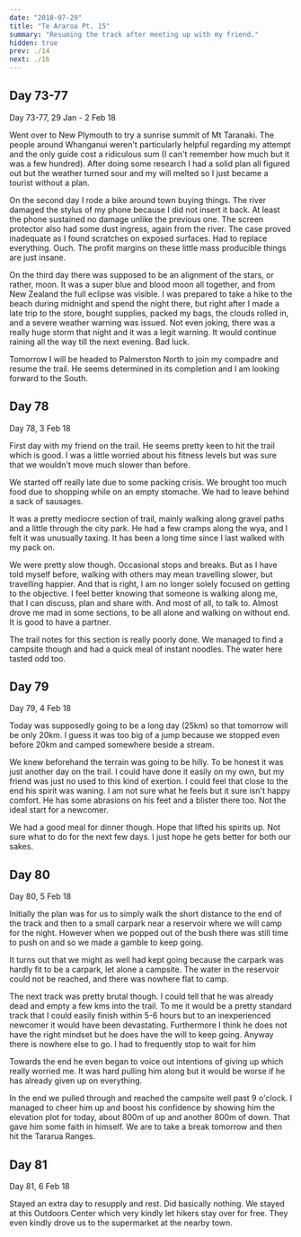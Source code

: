 ```yaml
---
date: "2018-07-29"
title: "Te Araroa Pt. 15"
summary: "Resuming the track after meeting up with my friend."
hidden: true
prev: ./14
next: ./16
---
```


## Day 73-77

<Gallery  dir="/img/outdoors/araroa/3101/"/>

Day 73-77, 29 Jan - 2 Feb 18

Went over to New Plymouth to try a sunrise summit of Mt Taranaki.
The people around Whanganui weren't particularly helpful regarding my attempt and the only guide cost a ridiculous sum (I can't remember how much but it was a few hundred).
After doing some research I had a solid plan all figured out but the weather turned sour and my will melted so I just became a tourist without a plan.

On the second day I rode a bike around town buying things.
The river damaged the stylus of my phone because I did not insert it back.
At least the phone sustained no damage unlike the previous one.
The screen protector also had some dust ingress, again from the river.
The case proved inadequate as I found scratches on exposed surfaces.
Had to replace everything. Ouch.
The profit margins on these little mass producible things are just insane.

On the third day there was supposed to be an alignment of the stars, or rather, moon.
It was a super blue and blood moon all together, and from New Zealand the full eclipse was visible.
I was prepared to take a hike to the beach during midnight and spend the night there, but right after I made a late trip to the store, bought supplies, packed my bags, the clouds rolled in, and a severe weather warning was issued.
Not even joking, there was a really huge storm that night and it was a legit warning.
It would continue raining all the way till the next evening.
Bad luck.

Tomorrow I will be headed to Palmerston North to join my compadre and resume the trail.
He seems determined in its completion and I am looking forward to the South.

## Day 78

<Gallery  dir="/img/outdoors/araroa/0302/"/>

Day 78, 3 Feb 18

First day with my friend on the trail.
He seems pretty keen to hit the trail which is good.
I was a little worried about his fitness levels but was sure that we wouldn't move much slower than before.

We started off really late due to some packing crisis.
We brought too much food due to shopping while on an empty stomache.
We had to leave behind a sack of sausages.

It was a pretty mediocre section of trail, mainly walking along gravel paths and a little through the city park.
He had a few cramps along the wya, and I felt it was unusually taxing.
It has been a long time since I last walked with my pack on.

We were pretty slow though.
Occasional stops and breaks.
But as I have told myself before, walking with others may mean travelling slower, but travelling happier.
And that is right, I am no longer solely focused on getting to the objective.
I feel better knowing that someone is walking along me, that I can discuss, plan and share with.
And most of all, to talk to.
Almost drove me mad in some sections, to be all alone and walking on without end.
It is good to have a partner.

The trail notes for this section is really poorly done.
We managed to find a campsite though and had a quick meal of instant noodles.
The water here tasted odd too.

## Day 79

<Gallery  dir="/img/outdoors/araroa/0402/"/>

Day 79, 4 Feb 18

Today was supposedly going to be a long day (25km) so that tomorrow will be only 20km.
I guess it was too big of a jump because we stopped even before 20km and camped somewhere beside a stream.

We knew beforehand the terrain was going to be hilly.
To be honest it was just another day on the trail.
I could have done it easily on my own, but my friend was just no used to this kind of exertion.
I could feel that close to the end his spirit was waning.
I am not sure what he feels but it sure isn't happy comfort.
He has some abrasions on his feet and a blister there too.
Not the ideal start for a newcomer.

We had a good meal for dinner though.
Hope that lifted his spirits up.
Not sure what to do for the next few days.
I just hope he gets better for both our sakes.

## Day 80

<Gallery  dir="/img/outdoors/araroa/0502/"/>

Day 80, 5 Feb 18

Initially the plan was for us to simply walk the short distance to the end of the track and then to a small carpark near a reservoir where we will camp for the night.
However when we popped out of the bush there was still time to push on and so we made a gamble to keep going.

It turns out that we might as well had kept going because the carpark was hardly fit to be a carpark, let alone a campsite.
The water in the reservoir could not be reached, and there was nowhere flat to camp.

The next track was pretty brutal though.
I could tell that he was already dead and empty a few kms into the trail.
To me it would be a pretty standard track that I could easily finish within 5-6 hours but to an inexperienced newcomer it would have been devastating.
Furthermore I think he does not have the right mindset but he does have the will to keep going.
Anyway there is nowhere else to go.
I had to frequently stop to wait for him

Towards the end he even began to voice out intentions of giving up which really worried me.
It was hard pulling him along but it would be worse if he has already given up on everything.

In the end we pulled through and reached the campsite well past 9 o'clock.
I managed to cheer him up and boost his confidence by showing him the elevation plot for today, about 800m of up and another 800m of down.
That gave him some faith in himself.
We are to take a break tomorrow and then hit the Tararua Ranges.

## Day 81

Day 81, 6 Feb 18

Stayed an extra day to resupply and rest. Did basically nothing.
We stayed at this Outdoors Center which very kindly let hikers stay over for free.
They even kindly drove us to the supermarket at the nearby town.
